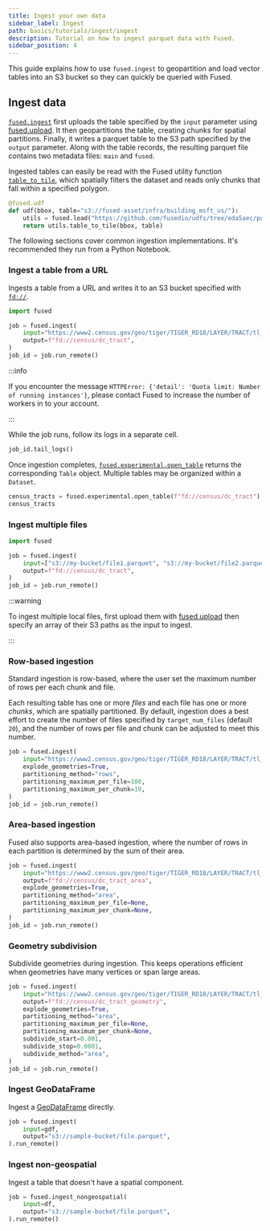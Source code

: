 ```yaml
---
title: Ingest your own data
sidebar_label: Ingest
path: basics/tutorials/ingest/ingest
description: Tutorial on how to ingest parquet data with Fused.
sidebar_position: 4
---
```



This guide explains how to use `fused.ingest` to geopartition and load vector tables into an S3 bucket so they can quickly be queried with Fused.

## Ingest data


[`fused.ingest`](/python-sdk/top-level-functions/#ingest) first uploads the table specified by the `input` parameter using [fused.upload](/python-sdk/top-level-functions/#upload). It then geopartitions the table, creating chunks for spatial partitions. Finally, it writes a parquet table to the S3 path specified by the `output` parameter. Along with the table records, the resulting parquet file contains two metadata files: `main` and `fused`.

Ingested tables can easily be read with the Fused utility function [`table_to_tile`](https://github.com/fusedio/udfs/blob/9bfb5d0/public/common/utils.py#L90), which spatially filters the dataset and reads only chunks that fall within a specified polygon.

```python showLineNumbers
@fused.udf
def udf(bbox, table="s3://fused-asset/infra/building_msft_us/"):
    utils = fused.load("https://github.com/fusedio/udfs/tree/eda5aec/public/common/").utils
    return utils.table_to_tile(bbox, table)
```


The following sections cover common ingestion implementations. It's recommended they run from a Python Notebook.


### Ingest a table from a URL

Ingests a table from a URL and writes it to an S3 bucket specified with [`fd://`](/core-concepts/content-management/file-system/#fd-s3-bucket).


```python showLineNumbers
import fused

job = fused.ingest(
    input="https://www2.census.gov/geo/tiger/TIGER_RD18/LAYER/TRACT/tl_rd22_11_tract.zip",
    output=f"fd://census/dc_tract",
)
job_id = job.run_remote()
```

:::info

If you encounter the message
`HTTPError: {'detail': 'Quota limit: Number of running instances'}`, please contact Fused to increase the number of workers in to your account.

:::

While the job runs, follow its logs in a separate cell.

```python showLineNumbers
job_id.tail_logs()
```

Once ingestion completes, [`fused.experimental.open_table`](/reference/fused/experimental/#open_table) returns the corresponding `Table` object. Multiple tables may be organized within a `Dataset`.


```python showLineNumbers
census_tracts = fused.experimental.open_table(f"fd://census/dc_tract")
census_tracts
```

### Ingest multiple files


```python showLineNumbers
import fused

job = fused.ingest(
    input=["s3://my-bucket/file1.parquet", "s3://my-bucket/file2.parquet"],
    output=f"fd://census/dc_tract",
)
job_id = job.run_remote()
```

:::warning

To ingest multiple local files, first upload them with [fused.upload](/python-sdk/top-level-functions/#upload) then specify an array of their S3 paths as the input to ingest.

:::


### Row-based ingestion

Standard ingestion is row-based, where the user set the maximum number of rows per each
chunk and file.

Each resulting table has one or more _files_ and each file has one or more _chunks_, which are spatially partitioned. By default, ingestion does a best effort to create the number of files specified by `target_num_files` (default `20`), and the number of rows per file and chunk can be adjusted to meet this number.


```python showLineNumbers
job = fused.ingest(
    input="https://www2.census.gov/geo/tiger/TIGER_RD18/LAYER/TRACT/tl_rd22_11_tract.zip",
    explode_geometries=True,
    partitioning_method="rows",
    partitioning_maximum_per_file=100,
    partitioning_maximum_per_chunk=10,
)
job_id = job.run_remote()
```

### Area-based ingestion

Fused also supports area-based ingestion, where the number of rows in each partition is
determined by the sum of their area.

```python showLineNumbers
job = fused.ingest(
    input="https://www2.census.gov/geo/tiger/TIGER_RD18/LAYER/TRACT/tl_rd22_11_tract.zip",
    output=f"fd://census/dc_tract_area",
    explode_geometries=True,
    partitioning_method="area",
    partitioning_maximum_per_file=None,
    partitioning_maximum_per_chunk=None,
)
job_id = job.run_remote()
```

### Geometry subdivision

Subdivide geometries during ingestion. This keeps operations efficient when geometries have many vertices or span large areas.

```python showLineNumbers
job = fused.ingest(
    input="https://www2.census.gov/geo/tiger/TIGER_RD18/LAYER/TRACT/tl_rd22_11_tract.zip",
    output=f"fd://census/dc_tract_geometry",
    explode_geometries=True,
    partitioning_method="area",
    partitioning_maximum_per_file=None,
    partitioning_maximum_per_chunk=None,
    subdivide_start=0.001,
    subdivide_stop=0.0001,
    subdivide_method="area",
)
job_id = job.run_remote()
```

### Ingest GeoDataFrame

Ingest a [GeoDataFrame](https://geopandas.org/en/stable/docs/reference/api/geopandas.GeoDataFrame.html) directly.

```python showLineNumbers
job = fused.ingest(
    input=gdf,
    output="s3://sample-bucket/file.parquet",
).run_remote()
```



### Ingest non-geospatial

Ingest a table that doesn't have a spatial component.

```python showLineNumbers
job = fused.ingest_nongeospatial(
    input=df,
    output="s3://sample-bucket/file.parquet",
).run_remote()
```
